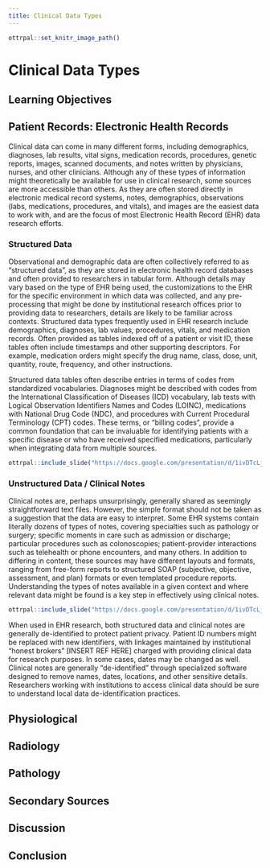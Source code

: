 ```yaml
---
title: Clinical Data Types
---
```


```r
ottrpal::set_knitr_image_path()
```


# Clinical Data Types

## Learning Objectives


## Patient Records: Electronic Health Records

Clinical data can come in many different forms, including demographics, diagnoses, lab results, vital signs, medication records, procedures, genetic reports, images, scanned documents, and notes written by physicians, nurses, and other clinicians.  Although any of these types of information might theoretically be available for use in clinical research,  some sources are more accessible than others.   As they are often stored directly in electronic medical record systems, notes, demographics, observations (labs, medications, procedures, and vitals), and images are the easiest data to work with, and are the focus of most Electronic Health Record (EHR) data research efforts. 

### Structured Data

Observational and demographic data are often collectively referred to as “structured data”, as they are stored in electronic health record databases and often provided to researchers in tabular form.  Although details may vary based on the type of EHR being used, the customizations to the EHR for the specific environment in which data was collected, and any pre-processing that might be done by institutional research offices prior to providing data to researchers, details are likely to be familiar across contexts.  Structured data types frequently used in EHR research include demographics, diagnoses, lab values, procedures, vitals, and medication records.  Often provided as tables indexed off of a patient or visit ID, these tables
often include timestamps and other supporting descriptors. For example, medication orders might specify the drug name, class, dose, unit, quantity, route, frequency, and other instructions. 

Structured data tables often describe entries in terms of codes from standardized vocabularies.  Diagnoses might be described with codes from the International Classification of Diseases (ICD) vocabulary, lab tests with Logical Observation Identifiers Names and Codes (LOINC), medications with National Drug Code (NDC), and procedures with Current Procedural Terminology (CPT) codes. These terms, or "billing codes", provide a common foundation that can be invaluable for identifying patients with a specific disease or who have received specified medications, particularly when integrating data from multiple sources. 

```r
ottrpal::include_slide("https://docs.google.com/presentation/d/1ivDTcLjb2078O0GemkSeCgC1jmxk4fMsiFQaPaer9mQ/edit#slide=id.g3385bea4ad0_0_0" )
```


### Unstructured Data / Clinical Notes 

Clinical notes are, perhaps unsurprisingly, generally shared as seemingly straightforward text files.  However, the simple format should not be taken as a suggestion that the data are easy to interpret. Some EHR systems contain literally dozens of types of notes, covering specialties such as pathology or surgery; specific moments in care such as admission or discharge; particular procedures such as colonoscopies; patient-provider interactions such as telehealth or phone encounters, and many others. In addition to differing in content, these sources may have different layouts and formats, ranging from free-form reports to structured SOAP (subjective, objective, assessment, and plan) formats or even templated procedure reports. Understanding the types of notes available in a given context and where relevant data might be found is a key step in effectively using clinical notes. 

```r
ottrpal::include_slide("https://docs.google.com/presentation/d/1ivDTcLjb2078O0GemkSeCgC1jmxk4fMsiFQaPaer9mQ/edit#slide=id.g3385bea4ad0_0_14" )
```



When used in EHR research, both structured data and clinical notes are generally de-identified to protect patient privacy. Patient ID numbers might be replaced with new identifiers, with linkages maintained by institutional “honest brokers” [INSERT REF HERE] charged with providing clinical data for research purposes. In some cases, dates may be changed as well. Clinical notes are generally “de-identified” through specialized software designed to remove names, dates, locations, and other sensitive details.  Researchers working with institutions to access clinical data should be sure to understand local data de-identification practices.

## Physiological

## Radiology

## Pathology

## Secondary Sources

## Discussion

## Conclusion

